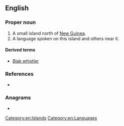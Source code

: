 {{also|biak}}
==English==

===Proper noun===
{{wikipedia}}
{{en-proper noun}}

# A small island north of [[New Guinea]].
# A language spoken on this island and others near it.

====Derived terms====
* [[Biak whistler]]

===References===
* {{ethnologue|code=bhw}}

===Anagrams===
* {{anagrams|en|a=abik|Baik}}

[[Category:en:Islands]]
[[Category:en:Languages]]
